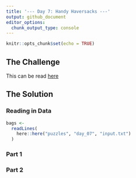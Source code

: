```yaml
---
title: '--- Day 7: Handy Haversacks ---'
output: github_document
editor_options: 
  chunk_output_type: console
---
```


```r
knitr::opts_chunk$set(echo = TRUE)
```

## The Challenge

This can be read [here](https://adventofcode.com/2020/day/7)

## The Solution

### Reading in Data

```r

bags <-
  readLines(
    here::here("puzzles", "day_07", "input.txt")
  )

```

### Part 1

### Part 2


